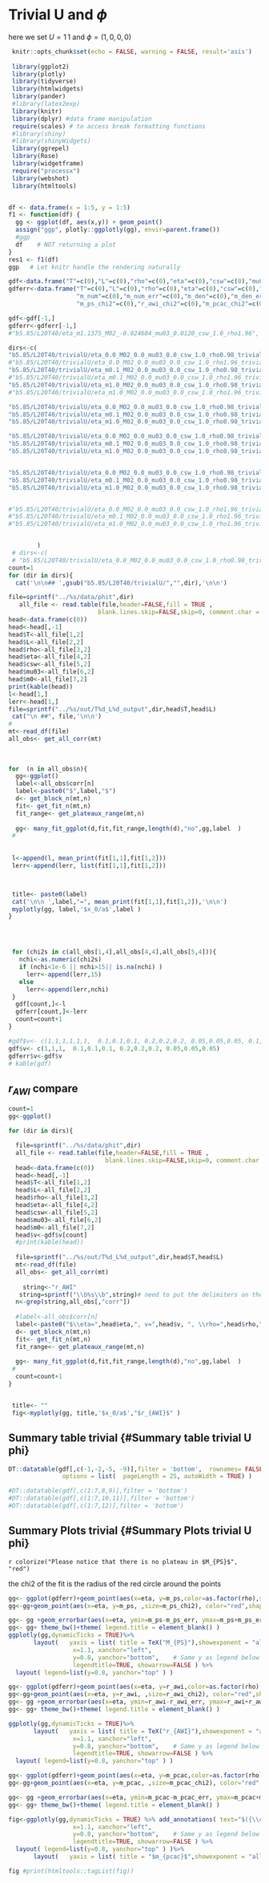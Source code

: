 # Trivial U and $\phi$ {#trivialU_phi}

here we set $U=1\!\!1$ and $\phi=(1,0,0,0)$


```r
 knitr::opts_chunk$set(echo = FALSE, warning = FALSE, result='asis')
 
 library(ggplot2)
 library(plotly)
 library(tidyverse)
 library(htmlwidgets)
 library(pander)
 #library(latex2exp)
 library(knitr)
 library(dplyr) #data frame manipulation
 require(scales) # to access break formatting functions
 #library(shiny)
 #library(shinyWidgets)
 library(ggrepel)
 library(Rose)
 library(widgetframe)
 require("processx")
 library(webshot)
 library(htmltools)


df <- data.frame(x = 1:5, y = 1:5)    
f1 <- function(df) {
  gg <- ggplot(df, aes(x,y)) + geom_point()
  assign("ggp", plotly::ggplotly(gg), envir=parent.frame())
  #ggp
  df    # NOT returning a plot
}
res1 <- f1(df)
ggp   # Let knitr handle the rendering naturally
```




```r
gdf<-data.frame("T"=c(0),"L"=c(0),"rho"=c(0),"eta"=c(0),"csw"=c(0),"mu03"=c(0),"m0"=c(0),"m_ps"=c(0),"m_Ds3"=c(0),"m_S0"=c(0),"r_awi"=c(0),"m_pcac"=c(0))
gdferr<-data.frame("T"=c(0),"L"=c(0),"rho"=c(0),"eta"=c(0),"csw"=c(0),"mu03"=c(0),"m0"=c(0),"m_ps"=c(0),"m_ps_err"=c(0),"m_Ds3"=c(0),"m_Ds3_err"=c(0),"m_S0"=c(0),"m_S0_err"=c(0),"r_awi"=c(0),"r_awi_err"=c(0),"m_pcac"=c(0),"m_pcac_err"=c(0),
                   "m_num"=c(0),"m_num_err"=c(0),"m_den"=c(0),"m_den_err"=c(0),
                   "m_ps_chi2"=c(0),"r_awi_chi2"=c(0),"m_pcac_chi2"=c(0) )

gdf<-gdf[-1,]
gdferr<-gdferr[-1,]
#"b5.85/L20T40/eta_m1.1375_M02_-0.024604_mu03_0.0120_csw_1.0_rho1.96",

dirs<-c(
"b5.85/L20T40/trivialU/eta_0.0_M02_0.0_mu03_0.0_csw_1.0_rho0.98_trivialU_trivialphi",
#"b5.85/L20T40/trivialU/eta_0.0_M02_0.0_mu03_0.0_csw_1.0_rho1.96_trivialU_trivialphi",
"b5.85/L20T40/trivialU/eta_m0.1_M02_0.0_mu03_0.0_csw_1.0_rho0.98_trivialU_trivialphi",
#"b5.85/L20T40/trivialU/eta_m0.1_M02_0.0_mu03_0.0_csw_1.0_rho1.96_trivialU_trivialphi",
"b5.85/L20T40/trivialU/eta_m1.0_M02_0.0_mu03_0.0_csw_1.0_rho0.98_trivialU_trivialphi",
#"b5.85/L20T40/trivialU/eta_m1.0_M02_0.0_mu03_0.0_csw_1.0_rho1.96_trivialU_trivialphi",

"b5.85/L20T40/trivialU/eta_0.0_M02_0.0_mu03_0.0_csw_1.0_rho0.98_trivialU_trivialphi0.1",
"b5.85/L20T40/trivialU/eta_m0.1_M02_0.0_mu03_0.0_csw_1.0_rho0.98_trivialU_trivialphi0.1",
"b5.85/L20T40/trivialU/eta_m1.0_M02_0.0_mu03_0.0_csw_1.0_rho0.98_trivialU_trivialphi0.1",

"b5.85/L20T40/trivialU/eta_0.0_M02_0.0_mu03_0.0_csw_1.0_rho0.98_trivialU_trivialphi0.2",
"b5.85/L20T40/trivialU/eta_m0.1_M02_0.0_mu03_0.0_csw_1.0_rho0.98_trivialU_trivialphi0.2",
"b5.85/L20T40/trivialU/eta_m1.0_M02_0.0_mu03_0.0_csw_1.0_rho0.98_trivialU_trivialphi0.2",


"b5.85/L20T40/trivialU/eta_0.0_M02_0.0_mu03_0.0_csw_1.0_rho0.98_trivialU_trivialphi0.05",
"b5.85/L20T40/trivialU/eta_m0.1_M02_0.0_mu03_0.0_csw_1.0_rho0.98_trivialU_trivialphi0.05",
"b5.85/L20T40/trivialU/eta_m1.0_M02_0.0_mu03_0.0_csw_1.0_rho0.98_trivialU_trivialphi0.05"


#"b5.85/L20T40/trivialU/eta_0.0_M02_0.0_mu03_0.0_csw_1.0_rho1.96_trivialU_trivialphi0.1",
#"b5.85/L20T40/trivialU/eta_m0.1_M02_0.0_mu03_0.0_csw_1.0_rho1.96_trivialU_trivialphi0.1",
#"b5.85/L20T40/trivialU/eta_m1.0_M02_0.0_mu03_0.0_csw_1.0_rho1.96_trivialU_trivialphi0.1"


        )
 # dirs<-c(
 # "b5.85/L20T40/trivialU/eta_0.0_M02_0.0_mu03_0.0_csw_1.0_rho0.98_trivialU_trivialphi")
count=1
for (dir in dirs){
  cat('\n\n## ',gsub("b5.85/L20T40/trivialU/","",dir),'\n\n')

file=sprintf("../%s/data/phit",dir)
   all_file <- read.table(file,header=FALSE,fill = TRUE ,
                         blank.lines.skip=FALSE,skip=0, comment.char = "")
head<-data.frame(c(0))
head<-head[,-1]
head$T<-all_file[1,2]
head$L<-all_file[2,2]
head$rho<-all_file[3,2]
head$eta<-all_file[4,2]
head$csw<-all_file[5,2]
head$mu03<-all_file[6,2]
head$m0<-all_file[7,2]
print(kable(head))
l<-head[1,]
lerr<-head[1,]
file=sprintf("../%s/out/T%d_L%d_output",dir,head$T,head$L)
 cat("\n ##", file,'\n\n')
# 
mt<-read_df(file)
all_obs<- get_all_corr(mt)
 
 
 
for  (n in all_obs$n){
  gg<-ggplot()
  label<-all_obs$corr[n]
  label<-paste0("$",label,"$")
  d<- get_block_n(mt,n)
  fit<- get_fit_n(mt,n)
  fit_range<- get_plateaux_range(mt,n)
  
  gg<- many_fit_ggplot(d,fit,fit_range,length(d),"no",gg,label  )
 # 
  
 
 l<-append(l, mean_print(fit[1,1],fit[1,2]))
 lerr<-append(lerr, list(fit[1,1],fit[1,2]))



 title<- paste0(label)
 cat('\n\n ',label,"=", mean_print(fit[1,1],fit[1,2]),'\n\n')
 myplotly(gg, label,'$x_0/a$',label )
}




 for (chi2s in c(all_obs[1,4],all_obs[4,4],all_obs[5,4])){
   nchi<-as.numeric(chi2s)
   if (nchi<1e-6 || nchi>15|| is.na(nchi) )
     lerr<-append(lerr,15)
   else
     lerr<-append(lerr,nchi)
 }
  gdf[count,]<-l
  gdferr[count,]<-lerr
  count=count+1
}

#gdf$v<- c(1,1,1,1,1,1,  0.1,0.1,0.1, 0.2,0.2,0.2, 0.05,0.05,0.05, 0.1,0.1,0.1)
gdf$v<- c(1,1,1,  0.1,0.1,0.1, 0.2,0.2,0.2, 0.05,0.05,0.05)
gdferr$v<-gdf$v
# kable(gdf)

```


## $r_{AWI}$ compare


```r
count=1
gg<-ggplot()

for (dir in dirs){

  file=sprintf("../%s/data/phit",dir)
  all_file <- read.table(file,header=FALSE,fill = TRUE ,
                           blank.lines.skip=FALSE,skip=0, comment.char = "")
  head<-data.frame(c(0))
  head<-head[,-1]
  head$T<-all_file[1,2]
  head$L<-all_file[2,2]
  head$rho<-all_file[3,2]
  head$eta<-all_file[4,2]
  head$csw<-all_file[5,2]
  head$mu03<-all_file[6,2]
  head$m0<-all_file[7,2]
  head$v<-gdf$v[count]
  #print(kable(head))
  
  file=sprintf("../%s/out/T%d_L%d_output",dir,head$T,head$L)
  mt<-read_df(file)
  all_obs<- get_all_corr(mt)
 
    string<-"r_AWI"
   string=sprintf("\\b%s\\b",string)# need to put the delimiters on the word to grep  
  n<-grep(string,all_obs[,"corr"])
 
  #label<-all_obs$corr[n]
  label<-paste0("$\\eta=",head$eta,", v=",head$v, ", \\rho=",head$rho,"$")
  d<- get_block_n(mt,n)
  fit<- get_fit_n(mt,n)
  fit_range<- get_plateaux_range(mt,n)
  
  gg<- many_fit_ggplot(d,fit,fit_range,length(d),"no",gg,label  )
 # 
  count=count+1
}


 title<- ""
 fig<-myplotly(gg, title,'$x_0/a$',"$r_{AWI}$" )
```

## Summary table trivial {#Summary table trivial U phi}

```r

DT::datatable(gdf[,c(-1,-2,-5, -9)],filter = 'bottom',  rownames= FALSE,
               options = list(  pageLength = 25, autoWidth = TRUE) )

#DT::datatable(gdf[,c(1:7,8,9)],filter = 'bottom')
#DT::datatable(gdf[,c(1:7,10,11)],filter = 'bottom')
#DT::datatable(gdf[,c(1:7,12)],filter = 'bottom')
```

## Summary Plots trivial {#Summary Plots trivial U phi}


`r colorize("Please notice that there is no plateau in $M_{PS}$", "red")`

the chi2 of the fit is the radius of the red circle around the points

```r
gg<- ggplot(gdferr)+geom_point(aes(x=eta, y=m_ps,color=as.factor(rho),shape=as.factor(v)  ),size=3 )
gg<-gg+geom_point(aes(x=eta, y=m_ps, ,size=m_ps_chi2), color="red",shape=1 )

gg<- gg +geom_errorbar(aes(x=eta, ymin=m_ps-m_ps_err, ymax=m_ps+m_ps_err, color=as.factor(rho),shape=as.factor(v)  ),width=0.01)
gg<- gg+ theme_bw()+theme( legend.title = element_blank() )
ggplotly(gg,dynamicTicks = TRUE)%>%
       layout(   yaxis = list( title = TeX("M_{PS}"),showexponent = "all", exponentformat = "e")  ,xaxis = list(title = TeX("\\eta") ) ) %>% add_annotations( text="$({\\color{red}\\rho}, v)$", xref="paper", yref="paper",
                  x=1.1, xanchor="left",
                  y=0.8, yanchor="bottom",    # Same y as legend below
                  legendtitle=TRUE, showarrow=FALSE ) %>%
  layout( legend=list(y=0.8, yanchor="top" ) )
```

```r
gg<- ggplot(gdferr)+geom_point(aes(x=eta, y=r_awi,color=as.factor(rho),shape=as.factor(v) ),size=3 )
gg<-gg+geom_point(aes(x=eta, y=r_awi, ,size=r_awi_chi2), color="red",shape=1 )
gg<- gg +geom_errorbar(aes(x=eta, ymin=r_awi-r_awi_err, ymax=r_awi+r_awi_err, color=as.factor(rho),apha=as.factor(v),size=1./r_awi_chi2  ),width=0.01)
gg<- gg+ theme_bw()+theme( legend.title = element_blank() )

ggplotly(gg,dynamicTicks = TRUE)%>%
       layout(   yaxis = list( title = TeX("r_{AWI}"),showexponent = "all", exponentformat = "e")  ,xaxis = list(title = TeX("\\eta") ) ) %>% add_annotations( text="$({\\color{red}\\rho}, v)$", xref="paper", yref="paper",
                  x=1.1, xanchor="left",
                  y=0.8, yanchor="bottom",    # Same y as legend below
                  legendtitle=TRUE, showarrow=FALSE ) %>%
  layout( legend=list(y=0.8, yanchor="top" ) )
```

```r
gg<- ggplot(gdferr)+geom_point(aes(x=eta, y=m_pcac,color=as.factor(rho),shape=as.factor(v) ),size=3 )
gg<-gg+geom_point(aes(x=eta, y=m_pcac, ,size=m_pcac_chi2), color="red",shape=1 )

gg<- gg +geom_errorbar(aes(x=eta, ymin=m_pcac-m_pcac_err, ymax=m_pcac+m_pcac_err, color=as.factor(rho),shape=as.factor(v)  ),width=0.01)
gg<- gg+ theme_bw()+theme( legend.title = element_blank() )

fig<-ggplotly(gg,dynamicTicks = TRUE) %>% add_annotations( text="$({\\color{red}\\rho}, v)$", xref="paper", yref="paper",
                  x=1.1, xanchor="left",
                  y=0.8, yanchor="bottom",    # Same y as legend below
                  legendtitle=TRUE, showarrow=FALSE ) %>%
  layout( legend=list(y=0.8, yanchor="top" ) )%>%
       layout(   yaxis = list( title = "$m_{pcac}$",showexponent = "all", exponentformat = "e")  ,xaxis = list(title = TeX("\\eta") ) ) 

fig #print(htmltools::tagList(fig))

```